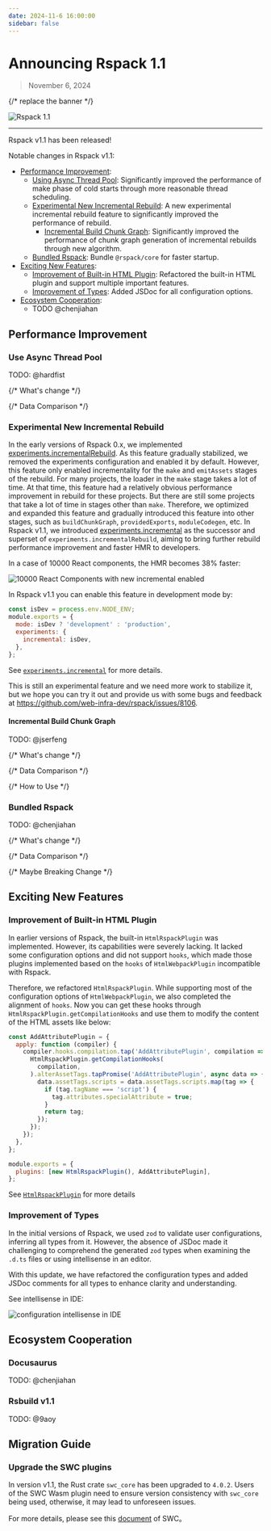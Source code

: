 ```yaml
---
date: 2024-11-6 16:00:00
sidebar: false
---
```


# Announcing Rspack 1.1

> November 6, 2024

{/* replace the banner */}

![Rspack 1.1](https://assets.rspack.dev/rspack/rspack-banner-v1-0.png)

---

Rspack v1.1 has been released!

Notable changes in Rspack v1.1:

- [Performance Improvement](#performance-improvement):
  - [Using Async Thread Pool](#use-async-thread-pool): Significantly improved the performance of make phase of cold starts through more reasonable thread scheduling.
  - [Experimental New Incremental Rebuild](#experimental-new-incremental-rebuild): A new experimental incremental rebuild feature to significantly improved the performance of rebuild.
    - [Incremental Build Chunk Graph](#experimental-incremental-build-chunk-graph): Significantly improved the performance of chunk graph generation of incremental rebuilds through new algorithm.
  - [Bundled Rspack](#bundled-rspack): Bundle `@rspack/core` for faster startup.
- [Exciting New Features](#exciting-new-features):
  - [Improvement of Built-in HTML Plugin](#improvement-of-built-in-html-plugin): Refactored the built-in HTML plugin and support multiple important features.
  - [Improvement of Types](#improvement-of-types): Added JSDoc for all configuration options.
- [Ecosystem Cooperation](#ecosystem-cooperation):
  - TODO @chenjiahan

## Performance Improvement

### Use Async Thread Pool

TODO: @hardfist

{/* What's change */}

{/* Data Comparison */}

### Experimental New Incremental Rebuild

In the early versions of Rspack 0.x, we implemented [experiments.incrementalRebuild](https://v0.rspack.dev/config/experiments#experimentsincrementalrebuild). As this feature gradually stabilized, we removed the experiments configuration and enabled it by default. However, this feature only enabled incrementality for the `make` and `emitAssets` stages of the rebuild. For many projects, the loader in the `make` stage takes a lot of time. At that time, this feature had a relatively obvious performance improvement in rebuild for these projects. But there are still some projects that take a lot of time in stages other than `make`. Therefore, we optimized and expanded this feature and gradually introduced this feature into other stages, such as `buildChunkGraph`, `providedExports`, `moduleCodegen`, etc. In Rspack v1.1, we introduced [experiments.incremental](https://rspack.dev/config/experiments#experimentsincremental) as the successor and superset of `experiments.incrementalRebuild`, aiming to bring further rebuild performance improvement and faster HMR to developers.

In a case of 10000 React components, the HMR becomes 38% faster:

![10000 React Components with new incremental enabled](https://assets.rspack.dev/rspack/assets/rspack-v1.1-new-incremental-compare.png)

In Rspack v1.1 you can enable this feature in development mode by:

```js title=rspack.config.js
const isDev = process.env.NODE_ENV;
module.exports = {
  mode: isDev ? 'development' : 'production',
  experiments: {
    incremental: isDev,
  },
};
```

See [`experiments.incremental`](https://rspack.dev/config/experiments#experimentsincremental) for more details.

This is still an experimental feature and we need more work to stabilize it, but we hope you can try it out and provide us with some bugs and feedback at https://github.com/web-infra-dev/rspack/issues/8106.

#### Incremental Build Chunk Graph

TODO: @jserfeng

{/* What's change */}

{/* Data Comparison */}

{/* How to Use */}

### Bundled Rspack

TODO: @chenjiahan

{/* What's change */}

{/* Data Comparison */}

{/* Maybe Breaking Change */}

## Exciting New Features

### Improvement of Built-in HTML Plugin

In earlier versions of Rspack, the built-in `HtmlRspackPlugin` was implemented. However, its capabilities were severely lacking. It lacked some configuration options and did not support `hooks`, which made those plugins implemented based on the `hooks` of `HtmlWebpackPlugin` incompatible with Rspack.

Therefore, we refactored `HtmlRspackPlugin`. While supporting most of the configuration options of `HtmlWebpackPlugin`, we also completed the alignment of `hooks`. Now you can get these hooks through `HtmlRspackPlugin.getCompilationHooks` and use them to modify the content of the HTML assets like below:

```js
const AddAttributePlugin = {
  apply: function (compiler) {
    compiler.hooks.compilation.tap('AddAttributePlugin', compilation => {
      HtmlRspackPlugin.getCompilationHooks(
        compilation,
      ).alterAssetTags.tapPromise('AddAttributePlugin', async data => {
        data.assetTags.scripts = data.assetTags.scripts.map(tag => {
          if (tag.tagName === 'script') {
            tag.attributes.specialAttribute = true;
          }
          return tag;
        });
      });
    });
  },
};

module.exports = {
  plugins: [new HtmlRspackPlugin(), AddAttributePlugin],
};
```

See [`HtmlRspackPlugin`](https://rspack.dev/plugins/rspack/html-rspack-plugin) for more details

### Improvement of Types

In the initial versions of Rspack, we used `zod` to validate user configurations, inferring all types from it. However, the absence of JSDoc made it challenging to comprehend the generated `zod` types when examining the `.d.ts` files or using intellisense in an editor.

With this update, we have refactored the configuration types and added JSDoc comments for all types to enhance clarity and understanding.

See intellisense in IDE:

![configuration intellisense in IDE](https://assets.rspack.dev/rspack/assets/rspack-v1.1-config-intellisense.png)

## Ecosystem Cooperation

### Docusaurus

TODO: @chenjiahan

### Rsbuild v1.1

TODO: @9aoy

## Migration Guide

### Upgrade the SWC plugins

In version v1.1, the Rust crate `swc_core` has been upgraded to `4.0.2`. Users of the SWC Wasm plugin need to ensure version consistency with `swc_core` being used, otherwise, it may lead to unforeseen issues.

For more details, please see this [document](https://swc.rs/docs/plugin/selecting-swc-core) of SWC。
